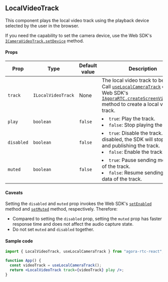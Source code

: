 ## LocalVideoTrack

This component plays the local video track using the playback device selected by the user in the browser.

If you need the capability to set the camera device, use the Web SDK's [`ICameraVideoTrack.setDevice`](https://api-ref.agora.io/en/video-sdk/reactjs/2.x//ICameraVideoTrack.setDevice.html) method.

#### Props

| Prop       | Type               | Default value | Description                                                                                                                                                                                                                                                                                                                                  |
| ---------- | ------------------ | ------------- | -------------------------------------------------------------------------------------------------------------------------------------------------------------------------------------------------------------------------------------------------------------------------------------------------------------------------------------------- |
| `track`    | `ILocalVideoTrack` | None          | The local video track to be played. Call [`useLocalCameraTrack`](https://api-ref.agora.io/en/video-sdk/reactjs/2.x/functions/useLocalCameraTrack.html) or the Web SDK's [`IAgoraRTC.createScreenVideoTrack`](https://api-ref.agora.io/en/video-sdk/reactjs/2.x//IAgoraRTC.createScreenVideoTrack.html) method to create a local video track. |
| `play`     | `boolean`          | `false`       | <li>`true`: Play the track.</li><li>`false`: Stop playing the track.</li>                                                                                                                                                                                                                                                                    |
| `disabled` | `boolean`          | `false`       | <li>`true`: Disable the track. When disabled, the SDK will stop playing and publishing the track.</li><li>`false`: Enable the track.</li>                                                                                                                                                                                                    |
| `muted`    | `boolean`          | `false`       | <li>`true`: Pause sending media data of the track.</li><li>`false`: Resume sending media data of the track.</li>                                                                                                                                                                                                                             |

#### Caveats

Setting the `disabled` and `muted` prop invokes the Web SDK's [`setEnabled`](https://api-ref.agora.io/en/video-sdk/reactjs/2.x//setEnabled.html) method and [`setMuted`](https://api-ref.agora.io/en/video-sdk/reactjs/2.x//setMuted.html) method, respectively. Therefore:

- Compared to setting the `disabled` prop, setting the `muted` prop has faster response time and does not affect the audio capture state.
- Do not set `muted` and `disabled` together.

#### Sample code

```jsx
import { LocalVideoTrack, useLocalCameraTrack } from "agora-rtc-react";

function App() {
  const videoTrack = useLocalCameraTrack();
  return <LocalVideoTrack track={videoTrack} play />;
}
```

